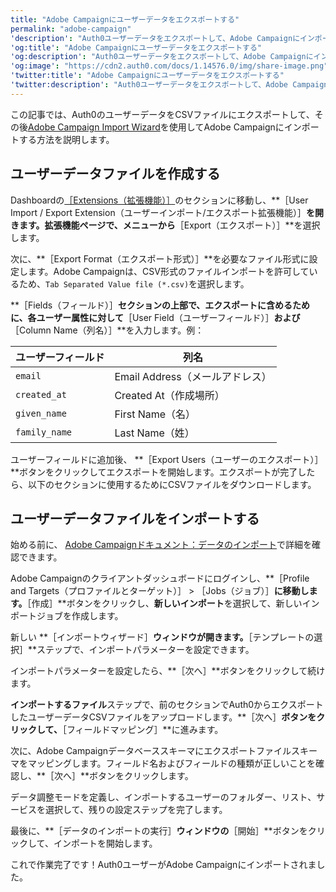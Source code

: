 ---
title: "Adobe Campaignにユーザーデータをエクスポートする"
permalink: "adobe-campaign"
'description': "Auth0ユーザーデータをエクスポートして、Adobe Campaignにインポートする方法を説明します。"
'og:title': "Adobe Campaignにユーザーデータをエクスポートする"
'og:description': "Auth0ユーザーデータをエクスポートして、Adobe Campaignにインポートする方法を説明します。"
'og:image': "https://cdn2.auth0.com/docs/1.14576.0/img/share-image.png"
'twitter:title': "Adobe Campaignにユーザーデータをエクスポートする"
'twitter:description': "Auth0ユーザーデータをエクスポートして、Adobe Campaignにインポートする方法を説明します。"
---

この記事では、Auth0のユーザーデータをCSVファイルにエクスポートして、その後[Adobe Campaign Import Wizard](https://docs.adobe.com/content/help/en/campaign-classic/using/getting-started/importing-and-exporting-data/importing-data.html)を使用してAdobe Campaignにインポートする方法を説明します。

## ユーザーデータファイルを作成する

Dashboardの[［Extensions（拡張機能）］](https://manage.auth0.com/#/extensions)のセクションに移動し、**［User Import / Export Extension（ユーザーインポート/エクスポート拡張機能）］**を開きます。拡張機能ページで、メニューから**［Export（エクスポート）］**を選択します。

次に、**［Export Format（エクスポート形式）］**を必要なファイル形式に設定します。Adobe Campaignは、CSV形式のファイルインポートを許可しているため、`Tab Separated Value file (*.csv)`を選択します。

**［Fields（フィールド）］**セクションの上部で、エクスポートに含めるために、各ユーザー属性に対して**［User Field（ユーザーフィールド）］**および**［Column Name（列名）］**を入力します。例：

<table class="table"><thead>
<tr>
<th>ユーザーフィールド</th>
<th>列名</th>
</tr>
</thead>
<tbody>
<tr>
<td><code>email</code></td>
<td>Email Address（メールアドレス）</td>
</tr>
<tr>
<td><code>created_at</code></td>
<td>Created At（作成場所）</td>
</tr>
<tr>
<td><code>given_name</code></td>
<td>First Name（名）</td>
</tr>
<tr>
<td><code>family_name</code></td>
<td>Last Name（姓）</td>
</tr>
</tbody>
</table>

ユーザーフィールドに追加後、 **［Export Users（ユーザーのエクスポート）］**ボタンをクリックしてエクスポートを開始します。エクスポートが完了したら、以下のセクションに使用するためにCSVファイルをダウンロードします。

## ユーザーデータファイルをインポートする

始める前に、 [Adobe Campaignドキュメント：データのインポート](https://docs.adobe.com/content/help/en/campaign-classic/using/getting-started/importing-and-exporting-data/importing-data.html)で詳細を確認できます。

Adobe Campaignのクライアントダッシュボードにログインし、**［Profile and Targets（プロファイルとターゲット）］ > ［Jobs（ジョブ）］**に移動します。**［作成］**ボタンをクリックし、**新しいインポート**を選択して、新しいインポートジョブを作成します。

新しい **［インポートウィザード］**ウィンドウが開きます。**［テンプレートの選択］**ステップで、インポートパラメーターを設定できます。

インポートパラメーターを設定したら、**［次へ］**ボタンをクリックして続けます。

**インポートするファイル**ステップで、前のセクションでAuth0からエクスポートしたユーザーデータCSVファイルをアップロードします。**［次へ］**ボタンをクリックして、**［フィールドマッピング］**に進みます。

次に、Adobe Campaignデータベーススキーマにエクスポートファイルスキーマをマッピングします。フィールド名およびフィールドの種類が正しいことを確認し、**［次へ］**ボタンをクリックします。

データ調整モードを定義し、インポートするユーザーのフォルダー、リスト、サービスを選択して、残りの設定ステップを完了します。

最後に、**［データのインポートの実行］**ウィンドウの**［開始］**ボタンをクリックして、インポートを開始します。

これで作業完了です！Auth0ユーザーがAdobe Campaignにインポートされました。